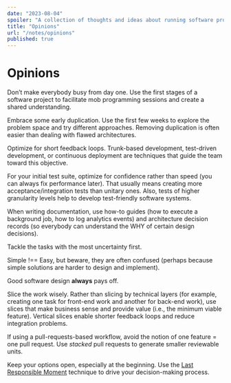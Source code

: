 ```yaml
---
date: "2023-08-04"
spoiler: "A collection of thoughts and ideas about running software projects."
title: "Opinions"
url: "/notes/opinions"
published: true
---
```


# Opinions

Don’t make everybody busy from day one. Use the first stages of a software
project to facilitate mob programming sessions and create a shared
understanding.

Embrace some early duplication. Use the first few weeks to explore the problem
space and try different approaches. Removing duplication is often easier than
dealing with flawed architectures.

Optimize for short feedback loops. Trunk-based development, test-driven
development, or continuous deployment are techniques that guide the team toward
this objective.

For your initial test suite, optimize for confidence rather than speed (you can
always fix performance later). That usually means creating more
acceptance/integration tests than unitary ones. Also, tests of higher
granularity levels help to develop test-friendly software systems.

When writing documentation, use how-to guides (how to execute a background job,
how to log analytics events) and architecture decision records (so everybody can
understand the WHY of certain design decisions).

Tackle the tasks with the most uncertainty first.

Simple !== Easy, but beware, they are often confused (perhaps because simple
solutions are harder to design and implement).

Good software design **always** pays off.

Slice the work wisely. Rather than slicing by technical layers (for example,
creating one task for front-end work and another for back-end work), use slices
that make business sense and provide value (i.e., the minimum viable feature).
Vertical slices enable shorter feedback loops and reduce integration problems.

If using a pull-requests-based workflow, avoid the notion of one feature = one
pull request. Use _stacked_ pull requests to generate smaller reviewable units.

Keep your options open, especially at the beginning. Use the
[Last Responsible Moment](https://blog.codinghorror.com/the-last-responsible-moment/)
technique to drive your decision-making process.
